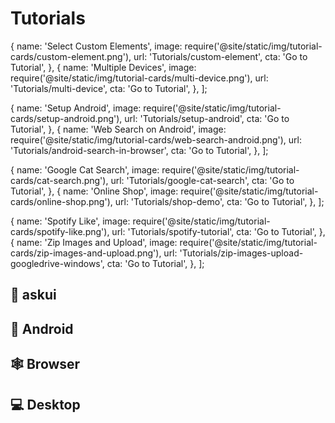 # Tutorials

  {
    name: 'Select Custom Elements',
    image: require('@site/static/img/tutorial-cards/custom-element.png'),
    url: 'Tutorials/custom-element',
    cta: 'Go to Tutorial',
  },
  {
    name: 'Multiple Devices',
    image: require('@site/static/img/tutorial-cards/multi-device.png'),
    url: 'Tutorials/multi-device',
    cta: 'Go to Tutorial',
  },
];

  {
    name: 'Setup Android',
    image: require('@site/static/img/tutorial-cards/setup-android.png'),
    url: 'Tutorials/setup-android',
    cta: 'Go to Tutorial',
  },
  {
    name: 'Web Search on Android',
    image: require('@site/static/img/tutorial-cards/web-search-android.png'),
    url: 'Tutorials/android-search-in-browser',
    cta: 'Go to Tutorial',
  },
];

  {
    name: 'Google Cat Search',
    image: require('@site/static/img/tutorial-cards/cat-search.png'),
    url: 'Tutorials/google-cat-search',
    cta: 'Go to Tutorial',
  },
  {
    name: 'Online Shop',
    image: require('@site/static/img/tutorial-cards/online-shop.png'),
    url: 'Tutorials/shop-demo',
    cta: 'Go to Tutorial',
  },
];

  {
    name: 'Spotify Like',
    image: require('@site/static/img/tutorial-cards/spotify-like.png'),
    url: 'Tutorials/spotify-tutorial',
    cta: 'Go to Tutorial',
  },
  {
    name: 'Zip Images and Upload',
    image: require('@site/static/img/tutorial-cards/zip-images-and-upload.png'),
    url: 'Tutorials/zip-images-upload-googledrive-windows',
    cta: 'Go to Tutorial',
  },
];


## 🔧 askui
<TutorialCardsRows row={askuiRow}/>

## 🤖 Android
<TutorialCardsRows row={androidRow}/>

## 🕸️ Browser
<TutorialCardsRows row={webRow}/>

## 💻 Desktop
<TutorialCardsRows row={desktopRow}/>
